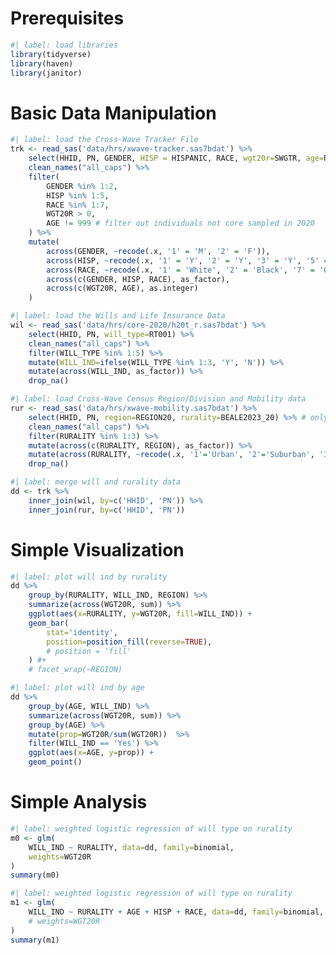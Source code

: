 
# Prerequisites
```r
#| label: load libraries
library(tidyverse)
library(haven)
library(janitor)
```
# Basic Data Manipulation

```r
#| label: load the Cross-Wave Tracker File 
trk <- read_sas('data/hrs/xwave-tracker.sas7bdat') %>%
    select(HHID, PN, GENDER, HISP = HISPANIC, RACE, wgt20r=SWGTR, age=RAGE) %>%
    clean_names("all_caps") %>%
    filter(
        GENDER %in% 1:2, 
        HISP %in% 1:5, 
        RACE %in% 1:7, 
        WGT20R > 0, 
        AGE != 999 # filter out individuals not core sampled in 2020
    ) %>%
    mutate(
        across(GENDER, ~recode(.x, '1' = 'M', '2' = 'F')), 
        across(HISP, ~recode(.x, '1' = 'Y', '2' = 'Y', '3' = 'Y', '5' = 'N')), 
        across(RACE, ~recode(.x, '1' = 'White', '2' = 'Black', '7' = 'Other')), 
        across(c(GENDER, HISP, RACE), as_factor), 
        across(c(WGT20R, AGE), as.integer)
    ) 
```
```r
#| label: load the Wills and Life Insurance Data
wil <- read_sas('data/hrs/core-2020/h20t_r.sas7bdat') %>%
    select(HHID, PN, will_type=RT001) %>%
    clean_names("all_caps") %>%
    filter(WILL_TYPE %in% 1:5) %>%
    mutate(WILL_IND=ifelse(WILL_TYPE %in% 1:3, 'Y', 'N')) %>%
    mutate(across(WILL_IND, as_factor)) %>%
    drop_na()
```
```r
#| label: load Cross-Wave Census Region/Division and Mobility data
rur <- read_sas('data/hrs/xwave-mobility.sas7bdat') %>%
    select(HHID, PN, region=REGION20, rurality=BEALE2023_20) %>% # only the 2020 survey
    clean_names("all_caps") %>%
    filter(RURALITY %in% 1:3) %>%
    mutate(across(c(RURALITY, REGION), as_factor)) %>%
    mutate(across(RURALITY, ~recode(.x, '1'='Urban', '2'='Suburban', '3'='Rural'))) %>%
    drop_na() 
```

```r
#| label: merge will and rurality data
dd <- trk %>%
    inner_join(wil, by=c('HHID', 'PN')) %>%
    inner_join(rur, by=c('HHID', 'PN')) 
```

# Simple Visualization

```r
#| label: plot will ind by rurality
dd %>%
    group_by(RURALITY, WILL_IND, REGION) %>%
    summarize(across(WGT20R, sum)) %>%
    ggplot(aes(x=RURALITY, y=WGT20R, fill=WILL_IND)) + 
    geom_bar(
        stat='identity', 
        position=position_fill(reverse=TRUE), 
        # position = 'fill'
    ) #+
    # facet_wrap(~REGION)
```

```r
#| label: plot will ind by age
dd %>%
    group_by(AGE, WILL_IND) %>%
    summarize(across(WGT20R, sum)) %>%
    group_by(AGE) %>%
    mutate(prop=WGT20R/sum(WGT20R))  %>%
    filter(WILL_IND == 'Yes') %>%
    ggplot(aes(x=AGE, y=prop)) + 
    geom_point()
```
# Simple Analysis

```r
#| label: weighted logistic regression of will type on rurality
m0 <- glm(
    WILL_IND ~ RURALITY, data=dd, family=binomial, 
    weights=WGT20R
) 
summary(m0)
```

```r
#| label: weighted logistic regression of will type on rurality
m1 <- glm(
    WILL_IND ~ RURALITY + AGE + HISP + RACE, data=dd, family=binomial, 
    # weights=WGT20R
) 
summary(m1)
```